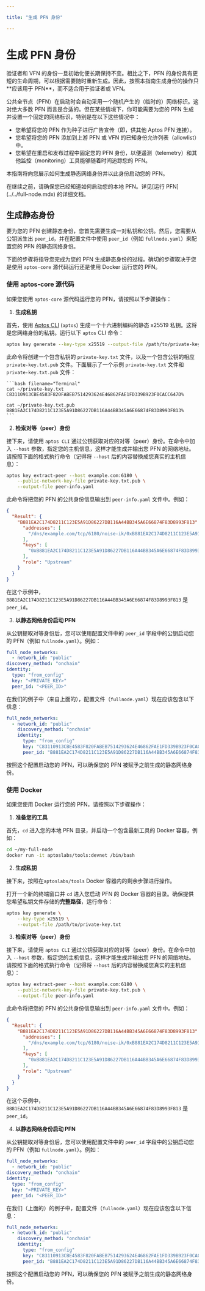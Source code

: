 ```yaml
---

title: "生成 PFN 身份"

---
```



# 生成 PFN 身份

<Callout type="warning">
验证者和 VFN 的身份一旦初始化便长期保持不变。相比之下，PFN 的身份具有更短的生命周期，可以根据需要随时重新生成。因此，按照本指南生成身份的操作只**应该用于 PFN**，而不适合用于验证者或 VFN。
</Callout>

公共全节点（PFN）在启动时会自动采用一个随机产生的（临时的）网络标识。这对绝大多数 PFN 而言是合适的。但在某些情境下，你可能需要为您的 PFN 生成并设置一个固定的网络标识，特别是在以下这些情况中：

- 您希望将您的 PFN 作为种子进行广告宣传（即，供其他 Aptos PFN 连接）。
- 您希望将您的 PFN 添加到上游 PFN 或 VFN 的已知身份允许列表（allowlist）中。
- 您希望在重启和发布过程中固定您的 PFN 身份，以便遥测（telemetry）和其他监控（monitoring）工具能够随着时间追踪您的 PFN。

本指南将向您展示如何生成静态网络身份并以此身份启动您的 PFN。

<Callout type="warning">
在继续之前，请确保您已经知道如何启动您的本地 PFN。详见[运行 PFN](../../full-node.mdx) 的详细文档。
</Callout>

## 生成静态身份

要为您的 PFN 创建静态身份，您首先需要生成一对私钥和公钥。然后，您需要从公钥派生出 `peer_id`，并在配置文件中使用 `peer_id`（例如 `fullnode.yaml`）来配置您的 PFN 的静态网络身份。

下面的步骤将指导您完成为您的 PFN 生成静态身份的过程。确切的步骤取决于您是使用 `aptos-core` 源代码运行还是使用 Docker 运行您的 PFN。

### 使用 aptos-core 源代码

如果您使用 `aptos-core` 源代码运行您的 PFN，请按照以下步骤操作：

1. **生成私钥**

首先，使用 [Aptos CLI](../../../../build/cli.mdx) (`aptos`) 生成一个十六进制编码的静态 x25519 私钥。这将是您网络身份的私钥。运行以下 `aptos` CLI 命令：

```bash filename="Terminal"
aptos key generate --key-type x25519 --output-file /path/to/private-key.txt
```

此命令将创建一个包含私钥的 `private-key.txt` 文件，以及一个包含公钥的相应 `private-key.txt.pub` 文件。下面展示了一个示例 `private-key.txt` 文件和 `private-key.txt.pub` 文件：

    ```bash filename="Terminal"
    cat ~/private-key.txt
    C83110913CBE4583F820FABEB7514293624E46862FAE1FD339B923F0CACC647D%

    cat ~/private-key.txt.pub
    B881EA2C174D8211C123E5A91D86227DB116A44BB345A6E66874F83D8993F813%
    ```

2. **检索对等（peer）身份**

接下来，请使用 `aptos CLI` 通过公钥获取对应的对等（peer）身份。在命令中加入 `--host` 参数，指定您的主机信息，这样才能生成并输出您 PFN 的网络地址。请按照下面的格式执行命令（记得将 `--host` 后的内容替换成您真实的主机信息）：

```bash filename="Terminal"
aptos key extract-peer --host example.com:6180 \
    --public-network-key-file private-key.txt.pub \
    --output-file peer-info.yaml
```

此命令将把您的 PFN 的公共身份信息输出到 `peer-info.yaml` 文件中。例如：

```json
{
  "Result": {
    "B881EA2C174D8211C123E5A91D86227DB116A44BB345A6E66874F83D8993F813": {
      "addresses": [
        "/dns/example.com/tcp/6180/noise-ik/0xB881EA2C174D8211C123E5A91D86227DB116A44BB345A6E66874F83D8993F813/handshake/0"
      ],
      "keys": [
        "0xB881EA2C174D8211C123E5A91D86227DB116A44BB345A6E66874F83D8993F813"
      ],
      "role": "Upstream"
    }
  }
}
```

在这个示例中，`B881EA2C174D8211C123E5A91D86227DB116A44BB345A6E66874F83D8993F813` 是 `peer_id`。

3. **以静态网络身份启动 PFN**

从公钥提取对等身份后，您可以使用配置文件中的 `peer_id` 字段中的公钥启动您的 PFN（例如 `fullnode.yaml`）。例如：

```yaml filename="fullnode.yaml"
full_node_networks:
  - network_id: "public"
discovery_method: "onchain"
identity:
  type: "from_config"
  key: "<PRIVATE_KEY>"
  peer_id: "<PEER_ID>"
```

在我们的例子中（来自上面的），配置文件（`fullnode.yaml`）现在应该包含以下信息：

```yaml filename="fullnode.yaml"
full_node_networks:
  - network_id: "public"
    discovery_method: "onchain"
    identity:
      type: "from_config"
      key: "C83110913CBE4583F820FABEB7514293624E46862FAE1FD339B923F0CACC647D"
      peer_id: "B881EA2C174D8211C123E5A91D86227DB116A44BB345A6E66874F83D8993F813"
```

按照这个配置启动您的 PFN，可以确保您的 PFN 被赋予之前生成的静态网络身份。

### 使用 Docker

如果您使用 Docker 运行您的 PFN，请按照以下步骤操作：

1. **准备您的工具**

首先，`cd` 进入您的本地 PFN 目录，并启动一个包含最新工具的 Docker 容器，例如：

```bash filename="Terminal"
cd ~/my-full-node
docker run -it aptoslabs/tools:devnet /bin/bash
```

2. **生成私钥**

接下来，按照在`aptoslabs/tools` Docker 容器内的剩余步骤进行操作。

打开一个新的终端窗口并 `cd` 进入您启动 PFN 的 Docker 容器的目录。确保提供您希望私钥文件存储的**完整路径**，运行命令：

```bash filename="Terminal"
aptos key generate \
    --key-type x25519 \
    --output-file /path/to/private-key.txt
```

3. **检索对等（peer）身份**

接下来，请使用 `aptos CLI` 通过公钥获取对应的对等（peer）身份。在命令中加入 `--host` 参数，指定您的主机信息，这样才能生成并输出您 PFN 的网络地址。请按照下面的格式执行命令（记得将 `--host` 后的内容替换成您真实的主机信息）：

```bash filename="Terminal"
aptos key extract-peer --host example.com:6180 \
    --public-network-key-file private-key.txt.pub \
    --output-file peer-info.yaml
```

此命令将把您的 PFN 的公共身份信息输出到 `peer-info.yaml` 文件中。例如：

```json
{
  "Result": {
    "B881EA2C174D8211C123E5A91D86227DB116A44BB345A6E66874F83D8993F813": {
      "addresses": [
        "/dns/example.com/tcp/6180/noise-ik/0xB881EA2C174D8211C123E5A91D86227DB116A44BB345A6E66874F83D8993F813/handshake/0"
      ],
      "keys": [
        "0xB881EA2C174D8211C123E5A91D86227DB116A44BB345A6E66874F83D8993F813"
      ],
      "role": "Upstream"
    }
  }
}
```

在这个示例中，`B881EA2C174D8211C123E5A91D86227DB116A44BB345A6E66874F83D8993F813` 是 `peer_id`。

4. **以静态网络身份启动 PFN**

从公钥提取对等身份后，您可以使用配置文件中的 `peer_id` 字段中的公钥启动您的 PFN（例如 `fullnode.yaml`）。例如：

```yaml
full_node_networks:
  - network_id: "public"
discovery_method: "onchain"
identity:
  type: "from_config"
  key: "<PRIVATE_KEY>"
  peer_id: "<PEER_ID>"
```

在我们（上面的）的例子中，配置文件（`fullnode.yaml`）现在应该包含以下信息：

```yaml
full_node_networks:
  - network_id: "public"
    discovery_method: "onchain"
    identity:
      type: "from_config"
      key: "C83110913CBE4583F820FABEB7514293624E46862FAE1FD339B923F0CACC647D"
      peer_id: "B881EA2C174D8211C123E5A91D86227DB116A44BB345A6E66874F83D8993F813"
```

按照这个配置启动您的 PFN，可以确保您的 PFN 被赋予之前生成的静态网络身份。
